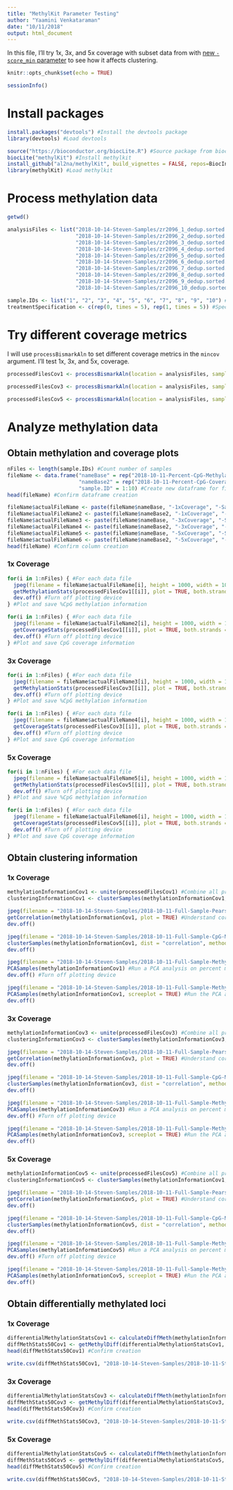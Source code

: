 ```yaml
---
title: "MethylKit Parameter Testing"
author: "Yaamini Venkataraman"
date: "10/11/2018"
output: html_document
---
```


In this file, I'll try 1x, 3x, and 5x coverage with subset data from with [new `-score_min` parameter](https://yaaminiv.github.io/DML-Analysis-Part10/) to see how it affects clustering.

```r
knitr::opts_chunk$set(echo = TRUE)
```

```r
sessionInfo()
```

# Install packages

```r
install.packages("devtools") #Install the devtools package
library(devtools) #Load devtools

source("https://bioconductor.org/biocLite.R") #Source package from bioconductor
biocLite("methylKit") #Install methylkit
install_github("al2na/methylKit", build_vignettes = FALSE, repos=BiocInstaller::biocinstallRepos(), dependencies = TRUE) #Install more methylKit options
library(methylKit) #Load methylkit
```

# Process methylation data

```r
getwd()
```

```r
analysisFiles <- list("2018-10-14-Steven-Samples/zr2096_1_dedup.sorted.bam",
                      "2018-10-14-Steven-Samples/zr2096_2_dedup.sorted.bam",
                      "2018-10-14-Steven-Samples/zr2096_3_dedup.sorted.bam",
                      "2018-10-14-Steven-Samples/zr2096_4_dedup.sorted.bam",
                      "2018-10-14-Steven-Samples/zr2096_5_dedup.sorted.bam",
                      "2018-10-14-Steven-Samples/zr2096_6_dedup.sorted.bam",
                      "2018-10-14-Steven-Samples/zr2096_7_dedup.sorted.bam",
                      "2018-10-14-Steven-Samples/zr2096_8_dedup.sorted.bam",
                      "2018-10-14-Steven-Samples/zr2096_9_dedup.sorted.bam",
                      "2018-10-14-Steven-Samples/zr2096_10_dedup.sorted.bam") #Put all .bam files into a list for analysis.
```

```r
sample.IDs <- list("1", "2", "3", "4", "5", "6", "7", "8", "9", "10") #Create list of sample IDs
treatmentSpecification <- c(rep(0, times = 5), rep(1, times = 5)) #Specify which treatment the samples were from. 1 is the treatment (high pCO2) and 0 is the control (ambient pCO2)
```

# Try different coverage metrics

I will use `processBismarkAln` to set different coverage metrics in the `mincov` argument. I'll test 1x, 3x, and 5x, coverage.

```r
processedFilesCov1 <- processBismarkAln(location = analysisFiles, sample.id = sample.IDs, assembly = "v3", read.context = "CpG", mincov = 1, treatment = treatmentSpecification) #Process files for CpG methylation using 1x coverage. First 5 files were from ambient conditions, and the second from high pCO2 conditions.
```

```r
processedFilesCov3 <- processBismarkAln(location = analysisFiles, sample.id = sample.IDs, assembly = "v3", read.context = "CpG", mincov = 3, treatment = treatmentSpecification) #Process files for CpG methylation using 3x coverage. First 5 files were from ambient conditions, and the second from high pCO2 conditions.
```

```r
processedFilesCov5 <- processBismarkAln(location = analysisFiles, sample.id = sample.IDs, assembly = "v3", read.context = "CpG", mincov = 5, treatment = treatmentSpecification) #Process files for CpG methylation using 1x coverage. First 5 files were from ambient conditions, and the second from high pCO2 conditions.
```

# Analyze methylation data

## Obtain methylation and coverage plots

```r
nFiles <- length(sample.IDs) #Count number of samples
fileName <- data.frame("nameBase" = rep("2018-10-11-Percent-CpG-Methylation", times = nFiles),
                       "nameBase2" = rep("2018-10-11-Percent-CpG-Coverage", times = nFiles),
                       "sample.ID" = 1:10) #Create new dataframe for filenames
head(fileName) #Confirm dataframe creation
```

```r
fileName$actualFileName <- paste(fileName$nameBase, "-1xCoverage", "-Sample", fileName$sample.ID, ".jpeg", sep = "") #Create a new column for the full filename for 1x coverage + specific sample's percent CpG methylation plot
fileName$actualFileName2 <- paste(fileName$nameBase2, "-1xCoverage", "-Sample", fileName$sample.ID, ".jpeg", sep = "") #Create a new column for the full filename for 1x coverage + specific sample's percent CpG coverage plot
fileName$actualFileName3 <- paste(fileName$nameBase, "-3xCoverage", "-Sample", fileName$sample.ID, ".jpeg", sep = "") #Create a new column for the full filename for 3x coverage + specific sample's percent CpG methylation plot
fileName$actualFileName4 <- paste(fileName$nameBase2, "-3xCoverage", "-Sample", fileName$sample.ID, ".jpeg", sep = "") #Create a new column for the full filename for 3x coverage + specific sample's percent CpG coverage plot
fileName$actualFileName5 <- paste(fileName$nameBase, "-5xCoverage", "-Sample", fileName$sample.ID, ".jpeg", sep = "") #Create a new column for the full filename for 5x coverage + specific sample's percent CpG methylation plot
fileName$actualFileName6 <- paste(fileName$nameBase2, "-5xCoverage", "-Sample", fileName$sample.ID, ".jpeg", sep = "") #Create a new column for the full filename for 5x coverage + specific sample's percent CpG coverage plot
head(fileName) #Confirm column creation
```

### 1x Coverage

```r
for(i in 1:nFiles) { #For each data file
  jpeg(filename = fileName$actualFileName[i], height = 1000, width = 1000) #Save file with designated name
  getMethylationStats(processedFilesCov1[[i]], plot = TRUE, both.strands = FALSE) #Get %CpG methylation information
  dev.off() #Turn off plotting device
} #Plot and save %CpG methylation information
```

```r
for(i in 1:nFiles) { #For each data file
  jpeg(filename = fileName$actualFileName2[i], height = 1000, width = 1000) #Save file with designated name
  getCoverageStats(processedFilesCov1[[i]], plot = TRUE, both.strands = FALSE) #Get CpG coverage information
  dev.off() #Turn off plotting device
} #Plot and save CpG coverage information
```

### 3x Coverage

```r
for(i in 1:nFiles) { #For each data file
  jpeg(filename = fileName$actualFileName3[i], height = 1000, width = 1000) #Save file with designated name
  getMethylationStats(processedFilesCov3[[i]], plot = TRUE, both.strands = FALSE) #Get %CpG methylation information
  dev.off() #Turn off plotting device
} #Plot and save %CpG methylation information
```

```r
for(i in 1:nFiles) { #For each data file
  jpeg(filename = fileName$actualFileName4[i], height = 1000, width = 1000) #Save file with designated name
  getCoverageStats(processedFilesCov3[[i]], plot = TRUE, both.strands = FALSE) #Get CpG coverage information
  dev.off() #Turn off plotting device
} #Plot and save CpG coverage information
```

### 5x Coverage

```r
for(i in 1:nFiles) { #For each data file
  jpeg(filename = fileName$actualFileName5[i], height = 1000, width = 1000) #Save file with designated name
  getMethylationStats(processedFilesCov5[[i]], plot = TRUE, both.strands = FALSE) #Get %CpG methylation information
  dev.off() #Turn off plotting device
} #Plot and save %CpG methylation information
```

```r
for(i in 1:nFiles) { #For each data file
  jpeg(filename = fileName$actualFileName6[i], height = 1000, width = 1000) #Save file with designated name
  getCoverageStats(processedFilesCov5[[i]], plot = TRUE, both.strands = FALSE) #Get CpG coverage information
  dev.off() #Turn off plotting device
} #Plot and save CpG coverage information
```

## Obtain clustering information

### 1x Coverage

```r
methylationInformationCov1 <- unite(processedFilesCov1) #Combine all processed files into a single table
clusteringInformationCov1 <- clusterSamples(methylationInformationCov1, dist = "correlation", method = "ward", plot = FALSE) #Save cluster information as a new object
```

```r
jpeg(filename = "2018-10-14-Steven-Samples/2018-10-11-Full-Sample-Pearson-Correlation-Plot-Cov1.jpeg", height = 1000, width = 1000) #Save file with designated name
getCorrelation(methylationInformationCov1, plot = TRUE) #Understand correlation between methylation patterns in different samples
dev.off()
```

```r
jpeg(filename = "2018-10-14-Steven-Samples/2018-10-11-Full-Sample-CpG-Methylation-Clustering-Cov1.jpeg", height = 1000, width = 1000) #Save file with designated name
clusterSamples(methylationInformationCov1, dist = "correlation", method = "ward", plot = TRUE) #Cluster samples based on correlation coefficients
dev.off()
```

```r
jpeg(filename = "2018-10-14-Steven-Samples/2018-10-11-Full-Sample-Methylation-PCA-Cov1.jpeg", height = 1000, width = 1000) #Save file with designated name
PCASamples(methylationInformationCov1) #Run a PCA analysis on percent methylation for all samples
dev.off() #Turn off plotting device
```

```r
jpeg(filename = "2018-10-14-Steven-Samples/2018-10-11-Full-Sample-Methylation-Screeplot-Cov1.jpeg", height = 1000, width = 1000) #Save file with designated name
PCASamples(methylationInformationCov1, screeplot = TRUE) #Run the PCA analysis and plot variances against PC number in a screeplot
dev.off()
```

### 3x Coverage

```r
methylationInformationCov3 <- unite(processedFilesCov3) #Combine all processed files into a single table
clusteringInformationCov3 <- clusterSamples(methylationInformationCov3, dist = "correlation", method = "ward", plot = FALSE) #Save cluster information as a new object
```

```r
jpeg(filename = "2018-10-14-Steven-Samples/2018-10-11-Full-Sample-Pearson-Correlation-Plot-Cov3.jpeg", height = 1000, width = 1000) #Save file with designated name
getCorrelation(methylationInformationCov3, plot = TRUE) #Understand correlation between methylation patterns in different samples
dev.off()
```

```r
jpeg(filename = "2018-10-14-Steven-Samples/2018-10-11-Full-Sample-CpG-Methylation-Clustering-Cov3.jpeg", height = 1000, width = 1000) #Save file with designated name
clusterSamples(methylationInformationCov3, dist = "correlation", method = "ward", plot = TRUE) #Cluster samples based on correlation coefficients
dev.off()
```

```r
jpeg(filename = "2018-10-14-Steven-Samples/2018-10-11-Full-Sample-Methylation-PCA-Cov3.jpeg", height = 1000, width = 1000) #Save file with designated name
PCASamples(methylationInformationCov3) #Run a PCA analysis on percent methylation for all samples
dev.off() #Turn off plotting device
```

```r
jpeg(filename = "2018-10-14-Steven-Samples/2018-10-11-Full-Sample-Methylation-Screeplot-Cov3.jpeg", height = 1000, width = 1000) #Save file with designated name
PCASamples(methylationInformationCov3, screeplot = TRUE) #Run the PCA analysis and plot variances against PC number in a screeplot
dev.off()
```

### 5x Coverage

```r
methylationInformationCov5 <- unite(processedFilesCov5) #Combine all processed files into a single table
clusteringInformationCov5 <- clusterSamples(methylationInformationCov1, dist = "correlation", method = "ward", plot = FALSE) #Save cluster information as a new object
```

```r
jpeg(filename = "2018-10-14-Steven-Samples/2018-10-11-Full-Sample-Pearson-Correlation-Plot-Cov5.jpeg", height = 1000, width = 1000) #Save file with designated name
getCorrelation(methylationInformationCov5, plot = TRUE) #Understand correlation between methylation patterns in different samples
dev.off()
```

```r
jpeg(filename = "2018-10-14-Steven-Samples/2018-10-11-Full-Sample-CpG-Methylation-Clustering-Cov5.jpeg", height = 1000, width = 1000) #Save file with designated name
clusterSamples(methylationInformationCov5, dist = "correlation", method = "ward", plot = TRUE) #Cluster samples based on correlation coefficients
dev.off()
```

```r
jpeg(filename = "2018-10-14-Steven-Samples/2018-10-11-Full-Sample-Methylation-PCA-Cov5.jpeg", height = 1000, width = 1000) #Save file with designated name
PCASamples(methylationInformationCov5) #Run a PCA analysis on percent methylation for all samples
dev.off() #Turn off plotting device
```

```r
jpeg(filename = "2018-10-14-Steven-Samples/2018-10-11-Full-Sample-Methylation-Screeplot-Cov5.jpeg", height = 1000, width = 1000) #Save file with designated name
PCASamples(methylationInformationCov5, screeplot = TRUE) #Run the PCA analysis and plot variances against PC number in a screeplot
dev.off()
```

## Obtain differentially methylated loci

### 1x Coverage

```r
differentialMethylationStatsCov1 <- calculateDiffMeth(methylationInformationCov1) #Calculate differential methylation statistics based on treatment indication from processBismarkAln
diffMethStats50Cov1 <- getMethylDiff(differentialMethylationStatsCov1, difference = 50, qvalue = 0.01) #Identify loci that are at least 50% different
head(diffMethStats50Cov1) #Confirm creation
```

```r
write.csv(diffMethStats50Cov1, "2018-10-14-Steven-Samples/2018-10-11-Steven-Samples-Differentially-Methylated-Loci-50-Cov1.csv") #Save table as .csv
```

### 3x Coverage

```r
differentialMethylationStatsCov3 <- calculateDiffMeth(methylationInformationCov3) #Calculate differential methylation statistics based on treatment indication from processBismarkAln
diffMethStats50Cov3 <- getMethylDiff(differentialMethylationStatsCov3, difference = 50, qvalue = 0.01) #Identify loci that are at least 50% different
head(diffMethStats50Cov3) #Confirm creation
```

```r
write.csv(diffMethStats50Cov3, "2018-10-14-Steven-Samples/2018-10-11-Steven-Samples-Differentially-Methylated-Loci-50-Cov3.csv") #Save table as .csv
```


### 5x Coverage

```r
differentialMethylationStatsCov5 <- calculateDiffMeth(methylationInformationCov5) #Calculate differential methylation statistics based on treatment indication from processBismarkAln
diffMethStats50Cov5 <- getMethylDiff(differentialMethylationStatsCov5, difference = 50, qvalue = 0.01) #Identify loci that are at least 50% different
head(diffMethStats50Cov5) #Confirm creation
```

```r
write.csv(diffMethStats50Cov5, "2018-10-14-Steven-Samples/2018-10-11-Steven-Samples-Differentially-Methylated-Loci-50-Cov5.csv") #Save table as .csv
```
